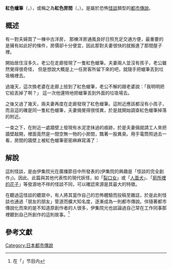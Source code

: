 {{Notability Unreferenced|time=2022-03-02T16:48:08+00:00}}
'''紅色蠟筆'''（{{lang|ja|あかいくれよん}}，{{lang|ja|赤いクレヨン}}），或稱之為'''紅色房間'''（{{lang|ja|あかいへや}}，{{lang|ja|赤い部屋}}）。是屬於恐怖[[怪談|怪談]]類型的[[都市傳說|都市傳說]]。

== 概述 ==

有一對夫婦買了一棟中古洋房， 那棟洋房通風良好日照充足交通方便，最重要的是擁有如此好的條件，房價卻十分便宜，因此那對夫妻很快的就搬進了那間屋子裡。

開始居住沒多久，老公在走廊發現了一隻紅色蠟筆。夫妻兩人並沒有孩子，老公雖然覺得很奇怪， 但是想說大概是上一任房客所留下來的吧，就隨手把蠟筆丟到垃圾桶裡去。

過幾天，這次換老婆在走廊上撿到了紅色蠟筆，老公不解的跟老婆說：「我明明把它給丟掉了啊？」 
這一次他還特地把蠟筆丟到外面的垃圾場去。

之後又過了幾天，兩夫妻再度在走廊發現了紅色蠟筆。這附近應該都沒有小孩子，而且這的確是同一隻紅色蠟筆，夫妻倆覺得很怪異，於是就開始調查紅色蠟筆掉落的附近。

一查之下，在附近一處牆壁上發現有水泥塗抹過的痕跡，於是夫妻倆就請工人來把牆壁敲開，裡面竟然是一間空無一物的小房間，飄著一股異臭。用手電筒照過去一看，房間的牆壁上被紅色蠟筆密密麻麻寫滿了：

<span style="color:red">{{cquote|'''媽媽對不起放我出去，媽媽對不起放我出去，媽媽對不起放我出去，媽媽對不起放我出去，媽媽對不起放我出去，媽媽對不起放我出去，媽媽對不起放我出去，媽媽對不起放我出去，媽媽對不起放我出去，媽媽對不起放我出去，媽媽對不起放我出去，媽媽對不起放我出去，媽媽對不起放我出去，媽媽對不起放我出去，媽媽對不起放我出去…'''}}</span>

== 解說 ==

這則怪談，是由伊集院光在廣播節目中所發表的(伊集院的興趣是「怪談的完全創作」)。因此、此篇與其他代表性的現代妖怪，如「[[裂口女|裂口女]]」或「[[人面犬|人面犬]]」、「[[廁所裡的花子|廁所裡的花子]]」等發源地不祥的怪談不同，可以確認來源是其最大的特徵。

在聽過這怪談的聽眾中，有人將其當作自己的恐怖體驗而投稿至雜誌，於是此則怪談也通過「朋友的朋友」管道而擴大知名度，逐漸成為一則都市傳說。伴隨著都市傳說化而來的是不知道原創作者的人很多，伊集院光也談論過自己常在工作同事那裡聽到自己所創作的這則故事。<ref>在「{{lang|ja|爆笑問題の検索ちゃん}}」节目内</ref>

== 參考文獻 ==
{{reflist}}

[[Category:日本都市傳說|Category:日本都市傳說]]